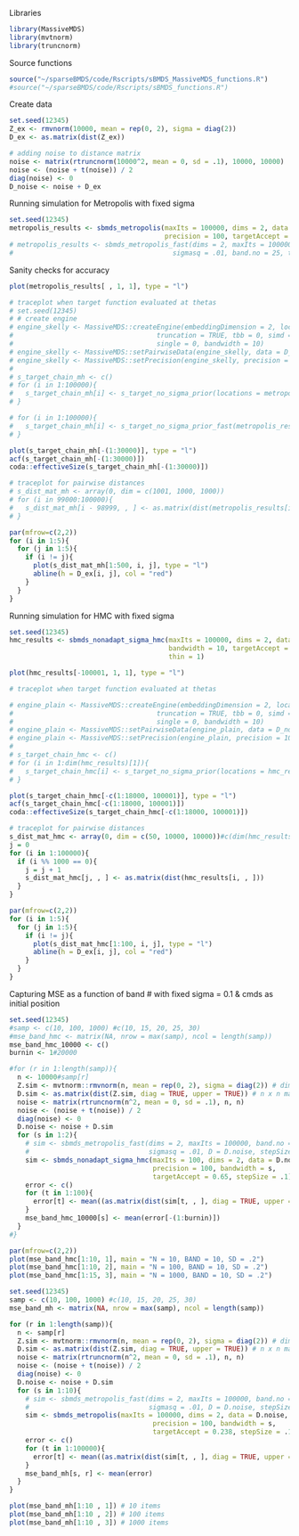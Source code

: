 Libraries
```r
library(MassiveMDS)
library(mvtnorm)
library(truncnorm)
```


Source functions
```r
source("~/sparseBMDS/code/Rscripts/sBMDS_MassiveMDS_functions.R")
#source("~/sparseBMDS/code/Rscripts/sBMDS_functions.R")
```

Create data
```r
set.seed(12345)
Z_ex <- rmvnorm(10000, mean = rep(0, 2), sigma = diag(2))
D_ex <- as.matrix(dist(Z_ex))

# adding noise to distance matrix
noise <- matrix(rtruncnorm(10000^2, mean = 0, sd = .1), 10000, 10000) 
noise <- (noise + t(noise)) / 2
diag(noise) <- 0
D_noise <- noise + D_ex
```

Running simulation for Metropolis with fixed sigma
```r
set.seed(12345)
metropolis_results <- sbmds_metropolis(maxIts = 100000, dims = 2, data = D_noise, bandwidth = 10, 
                                       precision = 100, targetAccept = 0.238, stepSize = .1)
# metropolis_results <- sbmds_metropolis_fast(dims = 2, maxIts = 100000, D = D_noise, 
#                                        sigmasq = .01, band.no = 25, targetAccept = 0.238, stepSize = .1)
```

Sanity checks for accuracy
```r
plot(metropolis_results[ , 1, 1], type = "l")

# traceplot when target function evaluated at thetas 
# set.seed(12345)
# # create engine
# engine_skelly <- MassiveMDS::createEngine(embeddingDimension = 2, locationCount = 1000,
#                                    truncation = TRUE, tbb = 0, simd = 0, gpu = 0,
#                                    single = 0, bandwidth = 10)
# engine_skelly <- MassiveMDS::setPairwiseData(engine_skelly, data = D_noise)
# engine_skelly <- MassiveMDS::setPrecision(engine_skelly, precision = 100)
# 
# s_target_chain_mh <- c()
# for (i in 1:100000){
#   s_target_chain_mh[i] <- s_target_no_sigma_prior(locations = metropolis_results[i, , ], engine_skelly)
# }

# for (i in 1:100000){
#   s_target_chain_mh[i] <- s_target_no_sigma_prior_fast(metropolis_results[i, , ], D_noise, 0.01, 25)
# }

plot(s_target_chain_mh[-(1:30000)], type = "l")
acf(s_target_chain_mh[-(1:30000)])
coda::effectiveSize(s_target_chain_mh[-(1:30000)])

# traceplot for pairwise distances
# s_dist_mat_mh <- array(0, dim = c(1001, 1000, 1000))
# for (i in 99000:100000){
#   s_dist_mat_mh[i - 98999, , ] <- as.matrix(dist(metropolis_results[i, , ]))
# }

par(mfrow=c(2,2))
for (i in 1:5){
  for (j in 1:5){
    if (i != j){
      plot(s_dist_mat_mh[1:500, i, j], type = "l")
      abline(h = D_ex[i, j], col = "red")
    }
  }
}
```

Running simulation for HMC with fixed sigma
```r
set.seed(12345)
hmc_results <- sbmds_nonadapt_sigma_hmc(maxIts = 100000, dims = 2, data = D_noise, precision = 100,
                                        bandwidth = 10, targetAccept = 0.65, stepSize = .1, 
                                        thin = 1)
```


```r
plot(hmc_results[-100001, 1, 1], type = "l")

# traceplot when target function evaluated at thetas 

# engine_plain <- MassiveMDS::createEngine(embeddingDimension = 2, locationCount = 10000,
#                                    truncation = TRUE, tbb = 0, simd = 0, gpu = 0,
#                                    single = 0, bandwidth = 10)
# engine_plain <- MassiveMDS::setPairwiseData(engine_plain, data = D_noise)
# engine_plain <- MassiveMDS::setPrecision(engine_plain, precision = 100)
# 
# s_target_chain_hmc <- c()
# for (i in 1:dim(hmc_results)[1]){
#   s_target_chain_hmc[i] <- s_target_no_sigma_prior(locations = hmc_results[i, , ], engine_plain)
# }

plot(s_target_chain_hmc[-c(1:18000, 100001)], type = "l")
acf(s_target_chain_hmc[-c(1:18000, 100001)])
coda::effectiveSize(s_target_chain_hmc[-c(1:18000, 100001)])

# traceplot for pairwise distances
s_dist_mat_hmc <- array(0, dim = c(50, 10000, 10000))#c(dim(hmc_results)[1], 10000, 10000))
j = 0
for (i in 1:100000){
  if (i %% 1000 == 0){
    j = j + 1
    s_dist_mat_hmc[j, , ] <- as.matrix(dist(hmc_results[i, , ]))
  }
}

par(mfrow=c(2,2))
for (i in 1:5){
  for (j in 1:5){
    if (i != j){
      plot(s_dist_mat_hmc[1:100, i, j], type = "l")
      abline(h = D_ex[i, j], col = "red")
    }
  }
}
```

Capturing MSE as a function of band # with fixed sigma = 0.1 & cmds as initial position 

```r
set.seed(12345)
#samp <- c(10, 100, 1000) #c(10, 15, 20, 25, 30)
#mse_band_hmc <- matrix(NA, nrow = max(samp), ncol = length(samp))
mse_band_hmc_10000 <- c()
burnin <- 1#20000

#for (r in 1:length(samp)){
  n <- 10000#samp[r]
  Z.sim <- mvtnorm::rmvnorm(n, mean = rep(0, 2), sigma = diag(2)) # dims = 2, n = 25
  D.sim <- as.matrix(dist(Z.sim, diag = TRUE, upper = TRUE)) # n x n matrix of distances
  noise <- matrix(rtruncnorm(n^2, mean = 0, sd = .1), n, n) 
  noise <- (noise + t(noise)) / 2
  diag(noise) <- 0
  D.noise <- noise + D.sim
  for (s in 1:2){
    # sim <- sbmds_metropolis_fast(dims = 2, maxIts = 100000, band.no = s, targetAccept = 0.238,
    #                              sigmasq = .01, D = D.noise, stepSize = 1)
    sim <- sbmds_nonadapt_sigma_hmc(maxIts = 100, dims = 2, data = D.noise, 
                                    precision = 100, bandwidth = s, 
                                    targetAccept = 0.65, stepSize = .1)
    error <- c()
    for (t in 1:100){
      error[t] <- mean((as.matrix(dist(sim[t, , ], diag = TRUE, upper = TRUE)) - D.sim)^2)
    }
    mse_band_hmc_10000[s] <- mean(error[-(1:burnin)])
  }
#}
```

```r
par(mfrow=c(2,2))
plot(mse_band_hmc[1:10, 1], main = "N = 10, BAND = 10, SD = .2")
plot(mse_band_hmc[1:10, 2], main = "N = 100, BAND = 10, SD = .2")
plot(mse_band_hmc[1:15, 3], main = "N = 1000, BAND = 10, SD = .2")
```

```r
set.seed(12345)
samp <- c(10, 100, 1000) #c(10, 15, 20, 25, 30)
mse_band_mh <- matrix(NA, nrow = max(samp), ncol = length(samp))

for (r in 1:length(samp)){
  n <- samp[r]
  Z.sim <- mvtnorm::rmvnorm(n, mean = rep(0, 2), sigma = diag(2)) # dims = 2, n = 25
  D.sim <- as.matrix(dist(Z.sim, diag = TRUE, upper = TRUE)) # n x n matrix of distances
  noise <- matrix(rtruncnorm(n^2, mean = 0, sd = .1), n, n) 
  noise <- (noise + t(noise)) / 2
  diag(noise) <- 0
  D.noise <- noise + D.sim
  for (s in 1:10){
    # sim <- sbmds_metropolis_fast(dims = 2, maxIts = 100000, band.no = s, targetAccept = 0.238,
    #                              sigmasq = .01, D = D.noise, stepSize = 1)
    sim <- sbmds_metropolis(maxIts = 100000, dims = 2, data = D.noise, 
                                    precision = 100, bandwidth = s, 
                                    targetAccept = 0.238, stepSize = .1)
    error <- c()
    for (t in 1:100000){
      error[t] <- mean((as.matrix(dist(sim[t, , ], diag = TRUE, upper = TRUE)) - D.sim)^2)
    }
    mse_band_mh[s, r] <- mean(error)
  }
}
```

```r
plot(mse_band_mh[1:10 , 1]) # 10 items
plot(mse_band_mh[1:10 , 2]) # 100 items
plot(mse_band_mh[1:10 , 3]) # 1000 items
```

